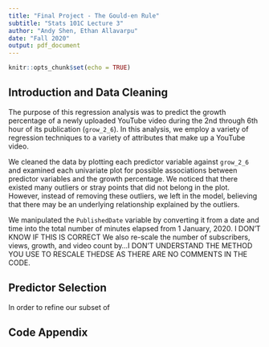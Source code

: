 ```yaml
---
title: "Final Project - The Gould-en Rule"
subtitle: "Stats 101C Lecture 3"
author: "Andy Shen, Ethan Allavarpu"
date: "Fall 2020"
output: pdf_document
---
```


```r
knitr::opts_chunk$set(echo = TRUE)
```

## Introduction and Data Cleaning

The purpose of this regression analysis was to predict the growth percentage of a newly uploaded YouTube video during the 2nd through 6th hour of its publication (`grow_2_6`). In this analysis, we employ a variety of regression techniques to a variety of attributes that make up a YouTube video. 

We cleaned the data by plotting each predictor variable against `grow_2_6` and examined each univariate plot for possible associations between predictor variables and the growth percentage. We noticed that there existed many outliers or stray points that did not belong in the plot. However, instead of removing these outliers, we left in the model, believing that there may be an underlying relationship explained by the outliers. 

We manipulated the `PublishedDate` variable by converting it from a date and time into the total number of minutes elapsed from 1 January, 2020. I DON'T KNOW IF THIS IS CORRECT We also re-scale the number of subscribers, views, growth, and video count by...I DON'T UNDERSTAND THE METHOD YOU USE TO RESCALE THEDSE AS THERE ARE NO COMMENTS IN THE CODE.

## Predictor Selection

In order to refine our subset of 


## Code Appendix
